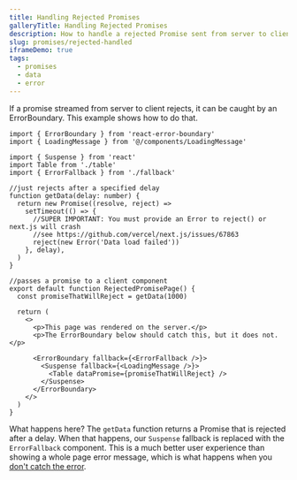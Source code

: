 ```yaml
---
title: Handling Rejected Promises
galleryTitle: Handling Rejected Promises
description: How to handle a rejected Promise sent from server to client
slug: promises/rejected-handled
iframeDemo: true
tags:
  - promises
  - data
  - error
---
```


If a promise streamed from server to client rejects, it can be caught by an ErrorBoundary. This example shows how to do that.

```page.tsx
import { ErrorBoundary } from 'react-error-boundary'
import { LoadingMessage } from '@/components/LoadingMessage'

import { Suspense } from 'react'
import Table from './table'
import { ErrorFallback } from './fallback'

//just rejects after a specified delay
function getData(delay: number) {
  return new Promise((resolve, reject) =>
    setTimeout(() => {
      //SUPER IMPORTANT: You must provide an Error to reject() or next.js will crash
      //see https://github.com/vercel/next.js/issues/67863
      reject(new Error('Data load failed'))
    }, delay),
  )
}

//passes a promise to a client component
export default function RejectedPromisePage() {
  const promiseThatWillReject = getData(1000)

  return (
    <>
      <p>This page was rendered on the server.</p>
      <p>The ErrorBoundary below should catch this, but it does not.</p>

      <ErrorBoundary fallback={<ErrorFallback />}>
        <Suspense fallback={<LoadingMessage />}>
          <Table dataPromise={promiseThatWillReject} />
        </Suspense>
      </ErrorBoundary>
    </>
  )
}

```

What happens here? The `getData` function returns a Promise that is rejected after a delay. When that happens, our `Suspense` fallback is replaced with the `ErrorFallback` component. This is a much better user experience than showing a whole page error message, which is what happens when you [don't catch the error](/promises/rejected).